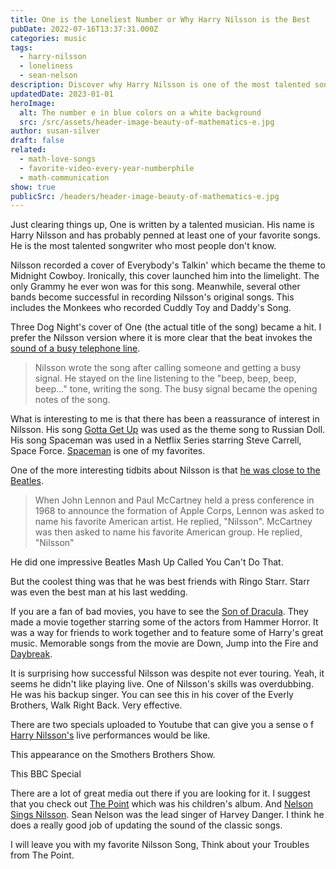 ```yaml
---
title: One is the Loneliest Number or Why Harry Nilsson is the Best
pubDate: 2022-07-16T13:37:31.000Z
categories: music
tags:
  - harry-nilsson
  - loneliness
  - sean-nelson
description: Discover why Harry Nilsson is one of the most talented songwriters you’ve probably never heard of in this blog on "One" by Harry Nilsson. From his hit cover of Everybody’s Talkin' to his friendship with The Beatles, learn about the fascinating life and music of this underrated artist.
updatedDate: 2023-01-01
heroImage:
  alt: The number e in blue colors on a white background
  src: /src/assets/header-image-beauty-of-mathematics-e.jpg
author: susan-silver
draft: false
related:
  - math-love-songs
  - favorite-video-every-year-numberphile
  - math-communication
show: true
publicSrc: /headers/header-image-beauty-of-mathematics-e.jpg
---
```



Just clearing things up, One is written by a talented musician. His name is Harry Nilsson and has probably
penned at least one of your favorite songs. He is the most talented songwriter who most people don't know.

Nilsson recorded a cover of Everybody's Talkin' which became the theme to Midnight Cowboy. Ironically,
this cover launched him into the limelight. The only Grammy he ever won was for this song. Meanwhile, several other bands
become successful in recording Nilsson's original songs. This includes the Monkees who recorded Cuddly Toy and Daddy's Song.

Three Dog Night's cover of One (the actual title of the song) became a hit. I prefer the Nilsson version where it is more
clear that the beat invokes the [sound of a busy telephone line](<https://en.wikipedia.org/wiki/One_(Harry_Nilsson_song)>).

> Nilsson wrote the song after calling someone and getting a busy signal. He stayed on the line listening to the "beep, beep, beep, beep..." tone, writing the song. The busy signal became the opening notes of the song.

<YouTube id="https://www.youtube.com/watch?v=DYzY7-V5vxY" />

What is interesting to me is that there has been a reassurance of interest in Nilsson.
His song [Gotta Get Up](https://www.youtube.com/watch?v=6jRh2PRa1tU) was used as the theme song to Russian Doll.
His song Spaceman was used in a Netflix Series starring Steve Carrell, Space Force. [Spaceman](https://www.youtube.com/watch?v=fND5WUxwi_Y)
is one of my favorites.

One of the more interesting tidbits about Nilsson is that [he was close to the Beatles](https://en.wikipedia.org/wiki/Harry_Nilsson).

> When John Lennon and Paul McCartney held a press conference in 1968 to announce the formation of Apple Corps, Lennon was asked to name his favorite American artist. He replied, "Nilsson". McCartney was then asked to name his favorite American group. He replied, "Nilsson"

He did one impressive Beatles Mash Up Called You Can't Do That.

<YouTube id="https://www.youtube.com/watch?v=TqDB4-mJpx0" />

But the coolest thing was that he was best friends with Ringo Starr. Starr was even the best man at his last wedding.

If you are a fan of bad movies, you have to see the [Son of Dracula](https://www.youtube.com/watch?v=cfkHN_QxNcw).
They made a movie together starring some of the actors from Hammer Horror. It was a way for friends to work together
and to feature some of Harry's great music. Memorable songs from the movie are Down, Jump into the Fire
and [Daybreak](https://www.youtube.com/watch?v=ZI0ieDfbRWg).

It is surprising how successful Nilsson was despite not ever touring. Yeah, it seems he didn't like playing live.
One of Nilsson's skills was overdubbing. He was his backup singer. You can see this in his cover of the Everly Brothers,
Walk Right Back. Very effective.

<YouTube id="https://www.youtube.com/watch?v=bJJuHb8lpIA" />

There are two specials uploaded to Youtube that can give you a sense o
f [Harry Nilsson's](https://beautyofmathematics.com/tag/harry-nilsson/) live performances would be like.

This appearance on the Smothers Brothers Show.

<YouTube id="https://www.youtube.com/watch?v=Bzpz4sQdQGw" />

This BBC Special

<YouTube id="https://www.youtube.com/watch?v=w0rOOdjQUIU" />

There are a lot of great media out there if you are looking for it. I suggest that you check out
[The Point](https://www.npr.org/2020/02/15/806149966/50-years-of-the-point-harry-nilsson-s-wonderful-weird-musical-fable) which was
his children's album. And [Nelson Sings Nilsson](https://soundcloud.com/actualseannelson/sets/nelson-sings-nilsson-2019). Sean Nelson
was the lead singer of Harvey Danger. I think he does a really good job of updating the sound of the classic songs.

I will leave you with my favorite Nilsson Song, Think about your Troubles from The Point.

<YouTube id="https://www.youtube.com/watch?v=3g7ZvXo-qtA" />
